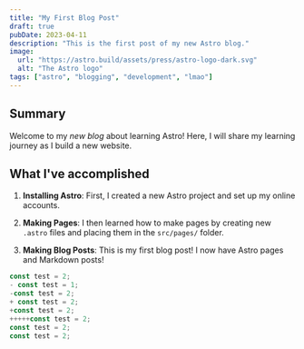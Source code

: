 ```yaml
---
title: "My First Blog Post"
draft: true
pubDate: 2023-04-11
description: "This is the first post of my new Astro blog."
image:
  url: "https://astro.build/assets/press/astro-logo-dark.svg"
  alt: "The Astro logo"
tags: ["astro", "blogging", "development", "lmao"]
---
```


## Summary

Welcome to my _new blog_ about learning Astro! Here, I will share my learning journey as I build a new website.

## What I've accomplished

1. **Installing Astro**: First, I created a new Astro project and set up my online accounts.

2. **Making Pages**: I then learned how to make pages by creating new `.astro` files and placing them in the `src/pages/` folder.

3. **Making Blog Posts**: This is my first blog post! I now have Astro pages and Markdown posts!

```js showLineNumbers
const test = 2;
- const test = 1;
-const test = 2;
+ const test = 2;
+const test = 2;
+++++const test = 2;
const test = 2;
const test = 2;
```

